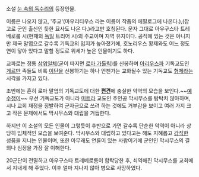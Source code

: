 소설 [[눈 속의 독수리]]의 등장인물.

이름은 나오지 않고, '주교'(마우리티우스 라는 이름이 작품의 에필로그에 나온다.),(참고로 군인 출신인 듯한 묘사도 나온 다.)라고만 호칭된다. 문자 그대로 아우구스타 트레베로룸 시(현재의 [[독일]] 트리어 시)의 주교이며 지역 유지이다. 공직에 있는 것은 아니지만 제국 말엽으로 갈수록 기독교의 입지가 높아졌기에, 호노리우스 황제와도 어느 정도 연이 닿아 있다고 말할 정도로 위세가 높은 인물이기도 하다.

교파로는 정통 [[삼위일체]](굳이 따지면 [[로마 가톨릭]])를 신봉하며 [[아리우스파]] 기독교도인 [[게르만]] 족들도 비록 [[이단]]을 신봉하기는 하나 언젠가는 교화될수 있는 기독교도 [[형제]]라는 시각을 가지고 있다.

초반에는 흔히 로마 말엽의 기독교도에 대한 '''[[편견]]'''에 충실한 악역의 모습을 보인다.~~[[예수쟁이]]~~ 우선 기독교도가 아니라 [[미트라]] 교도인 주인공 막시무스를 탐탁치 않아하며, 시나 교회 재정을 징발하여 군자금으로 쓰려 하는 것에도 거부감을 보이고 여러 가지 크고 작은 문제에서도 막시무스와 대립을 거듭한다.

하지만 이 소설의 모든 인물이 그렇듯이 후반으로 가면 갈수록 단순한 악역이 아니라 상당히 입체적인 모습을 보여준다. 막시무스와 대립하고 있다고는 해도 지혜롭고 [[강직]]한 성품을 지니는 인물이며, 또한 아무래도 연륜이 있는 사람이기에 군인인 막시무스의 결의나 심정을 가장 잘 이해한다.

20군단이 전멸하고 아우구스타 트레베로룸이 함락당한 후, 쇠약해진 막시무스를 교회에서 지내게 해 주었다. 이후 얼마 지나지 않아 병으로 사망하였다.
